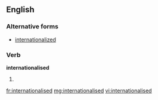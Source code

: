 ==English==
===Alternative forms===
*[[internationalized]]
===Verb===
'''internationalised'''
# {{past of|[[internationalise]]}}

[[fr:internationalised]]
[[mg:internationalised]]
[[vi:internationalised]]